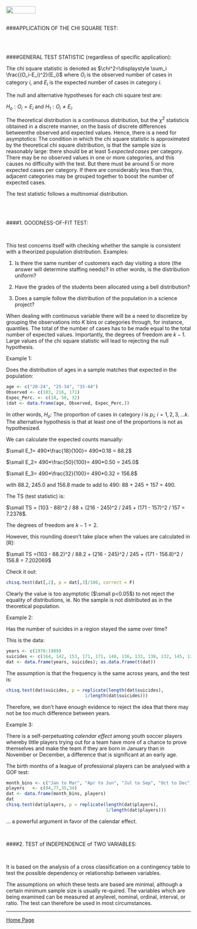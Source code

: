 <br>
<a href="http://rinterested.github.io/statistics/index.html">
<img HEIGHT="20" WIDTH="80" src="https://cloud.githubusercontent.com/assets/9312897/10556783/a27a26fa-745c-11e5-9b1a-2d5bd737387a.PNG"></a>
<br><br>

###APPLICATION OF THE CHI SQUARE TEST:


<br><br>

####GENERAL TEST STATISTIC (regardless of specific application):

The chi square statistic is denoted as $\chi^2=\displaystyle \sum_i \frac{(O_i-E_i)^2}{E_i}$ where $O_i$ is the observed number of cases in category $i$, and $E_i$ is the expected number of cases in category $i$. 


The null and alternative hypotheses for each chi square test are:

$H_o: O_i=E_i$ and $H_1:O_i\neq E_i$.

The theoretical distribution is a continuous distribution, but the $\chi^2$ statisticis obtained in a discrete manner, on the basis of discrete differences betweenthe observed and expected values. Hence, there is a need for asymptotics: The condition in which the chi square statistic is approximated by the theoretical chi square distribution, is that the sample size is reasonably large: there should be at least $5 \,expected \,cases$ per category. There may be no observed values in one or more categories, and this causes no difficulty with the test. But there must be around 5 or more expected cases per category. If there are considerably less than this, adjacent categories may be grouped together to boost the number of expected cases.

The test statistic follows a multinomial distribution.

<br><br>

####1. GOODNESS-OF-FIT TEST:

<br>

This test concerns itself with checking whether the sample is consistent with a theorized population distribution. Examples:

1. Is there the same number of customers each day visiting a store (the answer will determine staffing needs)? In other words, is the distribution uniform?

2. Have the grades of the students been allocated using a bell distribution?

3. Does a sample follow the distribution of the population in a science project?

When dealing with continuous variable there will be a need to discretize by grouping the observations into $K$ bins or categories through, for instance, quantiles. The total of the number of cases has to be made equal to the total number of expected values. Importantly, the degrees of freedom are $k-1$. Large values of the chi square statistic will lead to rejecting the null hypothesis.

Example 1:

Does the distribution of ages in a sample matches that expected in the population:

```r
age <- c("20-24", "25-34", "35-44")
Observed <- c(103, 216, 171)
Expec_Perc. <- c(18, 50, 32)
(dat <- data.frame(age, Observed, Expec_Perc.))
```

In other words, $H_o$: The proportion of cases in category $i$ is $p_i$; $i= 1, 2, 3, \dots k$. The alternative hypothesis is that at least one of the proportions is not as hypothesized.

We can calculate the expected counts manually:

$\small E_1= 490*\frac{18}{100}= 490*0.18 = 88.2$

$\small E_2= 490*\frac{50}{100}= 490*0.50 = 245.0$

$\small E_3= 490*\frac{32}{100}= 490*0.32 = 156.8$

with 88.2, 245.0 and 156.8 made to add to 490: 88 + 245 + 157 = 490.

The TS (test statistic) is:

$\small TS = (103 - 88)^2 / 88 + (216 - 245)^2 / 245 + (171 - 157)^2 / 157 = 7.2378$.

The degrees of freedom are $k - 1 = 2$.

However, this rounding doesn't take place when the values are calculated in [R]:

$\small TS =(103 - 88.2)^2 / 88.2 + (216 - 245)^2 / 245 + (171 - 156.8)^2 / 156.8 = 7.202069$

Check it out:

```r
chisq.test(dat[,2], p = dat[,3]/100, correct = F)
```

Clearly the value is too asymptotic ($\small p<0.05$) to not reject the equality of distributions, ie. No the sample is not distributed as in the theoretical population.

Example 2:

Has the number of suicides in a region stayed the same over time?

This is the data:

```r
years <- c(1978:1989)
suicides <- c(164, 142, 153, 171, 171, 148, 136, 133, 138, 132, 145, 124)
dat <- data.frame(years, suicides); as.data.frame(t(dat))
```

The assumption is that the frequency is the same across years, and the test is:

```r
chisq.test(dat$suicides, p = replicate(length(dat$suicides), 
                              1/length(dat$suicides)))
```

Therefore, we don't have enough evidence to reject the idea that there may not be too much difference between years.

Example 3:

There is a self-perpetuating *calendar effect* among youth soccer players whereby little players trying out for a team have more of a chance to prove themselves and make the team if they are born in January than in November or December, a difference that is significant at an early age.

The birth months of a league of professional players can be analysed with a GOF test:

```r
month_bins <- c("Jan to Mar", "Apr to Jun", "Jul to Sep", "Oct to Dec")
players   <- c(84,77,35,34)
dat <- data.frame(month_bins, players)
dat
chisq.test(dat$players, p = replicate(length(dat$players),
                                      1/length(dat$players)))
```

... a powerful argument in favor of the calendar effect.

<br>

####2. TEST of INDEPENDENCE of TWO VARIABLES:

<br>

It is based on the analysis of a cross classification on a contingency table to test the possible dependency or relationship between variables.

The assumptions on which these tests are based are minimal, although a certain minimum sample size is usually re-quired. The variables which are being examined can be measured at anylevel, nominal, ordinal, interval, or ratio. The test can therefore be used in most circumstances.


---

<a href="http://rinterested.github.io/statistics/index.html">Home Page</a>
